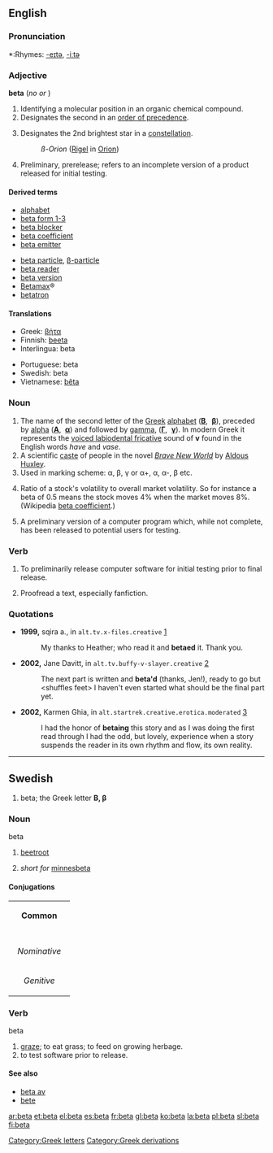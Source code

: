 {{see|bêta}}
{{letter_disp2|alpha|[[image:Greek_uc_beta.png|36px]][[image:Greek_lc_beta.png|27px]] |gamma|βήτα|Β|β}}
==English==

===Pronunciation===
*:Rhymes: [[Rhymes:English:-eɪtə|-eɪtə]], [[Rhymes:English:-iːtə|-iːtə]]

===Adjective===
'''beta'''  (''no'' {{compar}} ''or'' {{superl}})

# Identifying a molecular position in an organic chemical compound.
# Designates the second in an [[order of precedence]].
# {{star}} Designates the 2nd brightest star in a [[constellation]].
#: ''ß-Orion''  ([[Rigel]] in [[Orion]])
# Preliminary, prerelease; refers to an incomplete version of a product released for initial testing.

====Derived terms====
{{top}}
*[[alphabet]]
*[[beta form 1-3]]
*[[beta blocker]]
*[[beta coefficient]]
*[[beta emitter]]
{{mid}}
*[[beta particle]], [[β-particle]]
*[[beta reader]]
*[[beta version]]
*[[Betamax]]®
*[[betatron]]
{{bottom}}

====Translations====
{{top}}
*Greek: [[βήτα]] {{n}}
*Finnish: [[beeta]]
*Interlingua: beta
{{mid}}
*Portuguese: beta {{m}}
*Swedish: beta
*Vietnamese: [[bêta]]
{{bottom}}

===Noun===
{{en-noun-reg}}

# The name of the second letter of the [[Greek]] [[alphabet]] ('''[[Β]]''', &nbsp;'''[[β]]'''), preceded by [[alpha]] ('''[[Α]]''', &nbsp;'''[[α]]''') and followed by [[gamma]], ('''[[Γ]]''', &nbsp;'''[[γ]]'''). In modern Greek it represents the [[w:Voiced labiodental fricative|voiced labiodental fricative]] sound of '''v''' found in the English words ''have'' and ''vase''.
# A scientific [[caste]] of people in the novel ''[[w:Brave New World|Brave New World]]'' by [[w:Aldous Huxley|Aldous Huxley]].
# Used in marking scheme: α, β, γ or α+, α, α-, β etc.
# {{finance}} Ratio of a stock's volatility to overall market volatility.  So for instance a beta of 0.5 means the stock moves 4% when the market moves 8%.  (Wikipedia [[w:beta coefficient|beta coefficient]].)
# A preliminary version of a computer program which, while not complete, has been released to potential users for testing.

===Verb===
{{en-verb}}

# To preliminarily release computer software for initial testing prior to final release.
# {{italbrac|perhaps chiefly Internet}} Proofread a text, especially fanfiction.

===Quotations===
{{timeline|
1900s=1999|
2000s=2002}}
* '''1999,''' sqira a., in <tt>alt.tv.x-files.creative</tt> [http://groups.google.com/group/alt.tv.x-files.creative/msg/29d32d27e61755f2?dmode=source]
*: My thanks to Heather; who read it and '''betaed''' it. Thank you.
* '''2002,''' Jane Davitt, in <tt>alt.tv.buffy-v-slayer.creative</tt> [http://groups.google.com/group/alt.tv.buffy-v-slayer.creative/msg/9301606b391212c0?dmode=source]
*: The next part is written and '''beta'd''' (thanks, Jen!), ready to go but &lt;shuffles feet> I haven't even started what should be the final part yet.
* '''2002,''' Karmen Ghia, in <tt>alt.startrek.creative.erotica.moderated</tt> [http://groups.google.com/group/alt.startrek.creative.erotica.moderated/msg/8405f53e8acbb0c1?dmode=source]
*: I had the honor of '''betaing''' this story and as I was doing the first read through I had the odd, but lovely, experience when a story suspends the reader in its own rhythm and flow, its own reality.

----

{{rfc|strange formatting}}
==Swedish==
#beta; the Greek letter '''Β, β'''
===Noun===
;beta
#[[beetroot]]
#{{italbrac|slang}} ''short for'' [[minnesbeta]]
====Conjugations====
{| border=1 cellspacing=0 
| bgcolor=#FFFFF0 colspan=5 align=center | '''Common''' 
|- 
|- bgcolor=#FFFFF0 align=center 
! rowspan=2 | 
| colspan=2 width=105 | ''Singular'' 
| colspan=2 | ''Plural'' 
|- bgcolor=#FFFFF0 align=center 
| width=105 | ''Indefinite'' 
| width=105 | ''Definite'' 
| width=105 | ''Indefinite'' 
|  width=105 | ''Definite'' 
|- align=center 
| width=105 bgcolor=#FFFFF0 | ''Nominative'' 
| [[beta]] 
| [[betan]] 
| [[betor]] 
| [[betorna]] 
|- align=center 
| width=105 bgcolor=#FFFFF0 | ''Genitive'' 
| [[betas]] 
| [[betans]] 
| [[betors]] 
| [[betornas]]
|} 
===Verb===
;beta
# [[graze]]; to eat grass; to feed on growing herbage.
# to test software prior to release.

====See also====
*[[beta av]]
*[[bete]]

[[Category:Greek letters]]
[[Category:Greek derivations]]

[[ar:beta]]
[[et:beta]]
[[el:beta]]
[[es:beta]]
[[fr:beta]]
[[gl:beta]]
[[ko:beta]]
[[la:beta]]
[[pl:beta]]
[[sl:beta]]
[[fi:beta]]